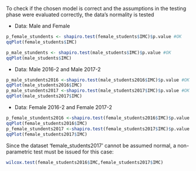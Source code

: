 To check if the chosen model is correct and the assumptions in the testing phase were evaluated correctly, the data's normality is tested

- Data: Male and Female
```r
p_female_stundents <- shapiro.test(female_students$IMC)$p.value #OK
qqPlot(female_students$IMC)

p_male_stundents <- shapiro.test(male_students$IMC)$p.value #OK
qqPlot(male_students$IMC)

```

- Data: Male 2016-2 and Male 2017-2
```r
p_male_stundents2016 <-shapiro.test(male_students2016$IMC)$p.value #OK
qqPlot(male_students2016$IMC)
p_male_stundents2017 <-shapiro.test(male_students2017$IMC)$p.value #OK
qqPlot(male_students2017$IMC)
```

- Data: Female 2016-2 and Female 2017-2
```r
p_female_stundents2016 <-shapiro.test(female_students2016$IMC)$p.value #OK
qqPlot(female_students2016$IMC)
p_female_stundents2017 <-shapiro.test(female_students2017$IMC)$p.value #NOT OK
qqPlot(female_students2017$IMC)
```

Since the dataset 'female_students2017' cannot be assumed normal, a non-parametric test must be issued for this case:

```r
wilcox.test(female_students2016$IMC,female_students2017$IMC)
```